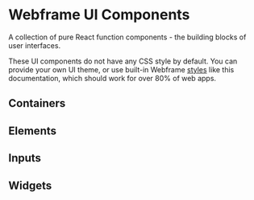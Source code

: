 

# Webframe UI Components

A collection of pure React function components - the building blocks of user interfaces.

These UI components do not have any CSS style by default. You can provide your own UI theme, or use built-in Webframe [styles](/docs/ui/styles) like this documentation, which should work for over 80% of web apps.

## Containers

<Row className='full-width gap wrap'>
  <AssetLink component={View} />
  <AssetLink component={Row} />
  <AssetLink component={Scroll} />
  <AssetLink component={VirtualList} />
  <AssetLink component={Text} />
</Row>

## Elements

<Row className='full-width gap wrap'>
  <AssetLink component={Button} />
  <AssetLink component={Icon} />
  <AssetLink pending component={Link} />
  <AssetLink component={Image} />
  <AssetLink pending component={Video} />
  <AssetLink pending component={Audio} />
  <AssetLink pending component={Avatar} />
  <AssetLink pending component={Iframe} />
  <AssetLink component={Divider} />
  <AssetLink component={Spacer} />
</Row>


## Inputs

<Row className='full-width gap wrap'>
  <AssetLink pending component={Input} />
  <AssetLink pending component={Select} />
  <AssetLink pending component={Datepicker} />
  <AssetLink pending component={Upload} />
  <AssetLink pending component={Checkbox} />
  <AssetLink pending component={Radio} />
  <AssetLink component={Switch} />
  <AssetLink pending component={Slider} />
</Row>

## Widgets

<Row className='full-width gap wrap'>
  <AssetLink pending component={Accordion} />
  <AssetLink component={Expand} />
  <AssetLink component={Badge} />
  <AssetLink pending component={Carousel} />
  <AssetLink component={Loader} />
  <AssetLink pending component={Table} />
  <AssetLink pending component={Tabs} />
  <AssetLink component={Tooltip} />
</Row>

